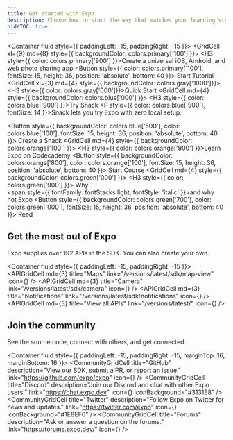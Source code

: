 ```yaml
---
title: Get started with Expo
description: Choose how to start the way that matches your learning style.
hideTOC: true
---
```




<!-- https://github.com/sealninja/react-grid-system/issues/175 -->
<Container fluid style={{ paddingLeft: -15, paddingRight: -15 }}>
  <Row>
    <GridCell xl={9} md={8} style={{ backgroundColor: colors.primary['100'] }}>
      <H3 style={{ color: colors.primary['900'] }}>Create a universal iOS, Android, and web photo sharing app</H3>
      <Button style={{ color: colors.primary['100'], fontSize: 15, height: 36, position: 'absolute', bottom: 40 }}>
        Start Tutorial
      </Button>
    </GridCell>
    <GridCell xl={3} md={4} style={{ backgroundColor: colors.gray['1000']}}>
      <H3 style={{ color: colors.gray['000']}}>Quick Start</H3>
    </GridCell>
  </Row>
  <Row>
    <GridCell md={4} style={{ backgroundColor: colors.blue['000'] }}>
      <H3 style={{ color: colors.blue['900'] }}>Try Snack</H3>
      <P style={{ color: colors.blue['900'], fontSize: 14 }}>Snack lets you try Expo with zero local setup.</P>
      <Button style={{ backgroundColor: colors.blue['500'], color: colors.blue['100'], fontSize: 15, height: 36, position: 'absolute', bottom: 40 }}>
        Create a Snack
      </Button>
    </GridCell>
    <GridCell md={4} style={{ backgroundColor: colors.orange['100'] }}>
      <H3 style={{ color: colors.orange['900'] }}>Learn Expo on Codecademy</H3>
      <Button style={{ backgroundColor: colors.orange['800'], color: colors.orange['100'], fontSize: 15, height: 36, position: 'absolute', bottom: 40 }}>
        Start Course
      </Button>
    </GridCell>
    <GridCell md={4} style={{ backgroundColor: colors.green['000'] }}>
      <H3 style={{ color: colors.green['900'] }}>
        Why<br/><span style={{ fontFamily: fontStacks.light, fontStyle: 'italic' }}>and why</span><br/>not Expo
      </H3>
      <Button style={{ backgroundColor: colors.green['700'], color: colors.green['000'], fontSize: 15, height: 36, position: 'absolute', bottom: 40 }}>
        Read
      </Button>
    </GridCell>
  </Row>
</Container>

## Get the most out of Expo

<P style={{ color: theme.text.secondary }}>
  Expo supplies over 192 APIs in the SDK. You can also create your own.
</P>

<Container fluid style={{ paddingLeft: -15, paddingRight: -15 }}>
  <Row>
    <APIGridCell md={3} title="Maps" link="/versions/latest/sdk/map-view" icon={<APIMapsIcon size={70} />} />
    <APIGridCell md={3} title="Camera" link="/versions/latest/sdk/camera" icon={<APICameraIcon size={70} />} />
    <APIGridCell md={3} title="Notifications" link="/versions/latest/sdk/notifications" icon={<APINotificationsIcon size={70} />} />
    <APIGridCell md={3} title="View all APIs" link="/versions/latest/" icon={<APIListIcon size={70} />} />
  </Row>
</Container>

## Join the community

<P style={{ color: theme.text.secondary }}>
  See the source code, connect with others, and get connected.
</P>

<Container fluid style={{ paddingLeft: -15, paddingRight: -15, marginTop: 16, marginBottom: 16 }}>
  <Row>
    <CommunityGridCell
      title="GitHub"
      description="View our SDK, submit a PR, or report an issue."
      link="https://github.com/expo/expo"
      icon={<GitHubIcon size={20} />}
    />
    <CommunityGridCell
      title="Discord"
      description="Join our Discord and chat with other Expo users."
      link="https://chat.expo.dev"
      icon={<DiscordIcon size={20} />}
      iconBackground="#3131E8"
    />
  </Row>
  <Row>
    <CommunityGridCell
      title="Twitter"
      description="Follow Expo on Twitter for news and updates."
      link="https://twitter.com/expo"
      icon={<TwitterIcon size={20} />}
      iconBackground="#1E8EF0"
    />
    <CommunityGridCell
      title="Forums"
      description="Ask or answer a question on the forums."
      link="https://forums.expo.dev/"
      icon={<ForumsIcon size={20} />}
    />
  </Row>
</Container>
